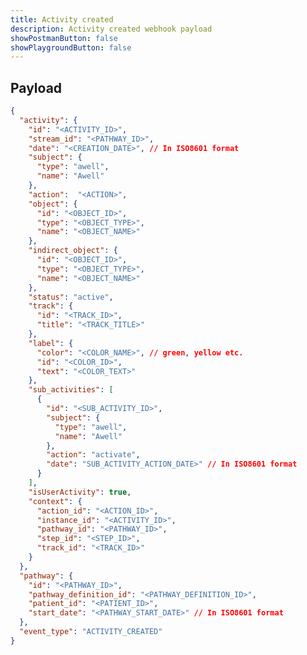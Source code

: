 ```yaml
---
title: Activity created
description: Activity created webhook payload
showPostmanButton: false
showPlaygroundButton: false
---
```


## Payload

```json
{
  "activity": {
    "id": "<ACTIVITY_ID>",
    "stream_id": "<PATHWAY_ID>",
    "date": "<CREATION_DATE>", // In ISO8601 format
    "subject": {
      "type": "awell",
      "name": "Awell"
    },
    "action":  "<ACTION>",
    "object": {
      "id": "<OBJECT_ID>",
      "type": "<OBJECT_TYPE>",
      "name": "<OBJECT_NAME>"
    },
    "indirect_object": {
      "id": "<OBJECT_ID>",
      "type": "<OBJECT_TYPE>",
      "name": "<OBJECT_NAME>"
    },
    "status": "active",
    "track": {
      "id": "<TRACK_ID>",
      "title": "<TRACK_TITLE>"
    },
    "label": {
      "color": "<COLOR_NAME>", // green, yellow etc.
      "id": "<COLOR_ID>",
      "text": "<COLOR_TEXT>"
    },
    "sub_activities": [
      {
        "id": "<SUB_ACTIVITY_ID>",
        "subject": {
          "type": "awell",
          "name": "Awell"
        },
        "action": "activate",
        "date": "SUB_ACTIVITY_ACTION_DATE>" // In ISO8601 format
      }
    ],
    "isUserActivity": true,
    "context": {
      "action_id": "<ACTION_ID>",
      "instance_id": "<ACTIVITY_ID>",
      "pathway_id": "<PATHWAY_ID>",
      "step_id": "<STEP_ID>",
      "track_id": "<TRACK_ID>"
    }
  },
  "pathway": {
    "id": "<PATHWAY_ID>",
    "pathway_definition_id": "<PATHWAY_DEFINITION_ID>",
    "patient_id": "<PATIENT_ID>",
    "start_date": "<PATHWAY_START_DATE>" // In ISO8601 format
  },
  "event_type": "ACTIVITY_CREATED"
}
```
